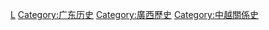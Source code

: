 [[Category:唐朝藩鎮節度使|L]]
[[Category:广东历史|Category:广东历史]]
[[Category:廣西歷史|Category:廣西歷史]]
[[Category:中越關係史|Category:中越關係史]]